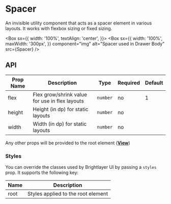 
# Spacer

An invisible utility component that acts as a spacer element in various layouts. It works with flexbox sizing or fixed sizing.

<Box
  sx={{
    width: '100%',
    textAlign: 'center',
  }}>
  <Box
    sx={{
      width: '100%',
      maxWidth: '300px',
    }}
    component="img"
    alt="Spacer used in Drawer Body"
    src={Spacer}
  />
</Box>

## API

<Box>

| Prop Name | Description                                    | Type     | Required | Default |
| --------- | ---------------------------------------------- | -------- | -------- | ------- |
| flex      | Flex grow/shrink value for use in flex layouts | `number` | no       | 1       |
| height    | Height (in dp) for static layouts              | `number` | no       |         |
| width     | Width (in dp) for static layouts               | `number` | no       |         |

</Box>

Any other props will be provided to the root element ([**View**](https://reactnative.dev/docs/view))

### Styles

You can override the classes used by Brightlayer UI by passing a `styles` prop. It supports the following key:

| Name | Description                        |
| ---- | ---------------------------------- |
| root | Styles applied to the root element |
